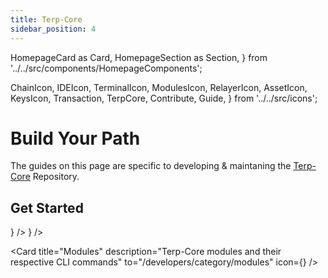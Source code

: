 ---
title: Terp-Core
sidebar_position: 4
---

  HomepageCard as Card,
  HomepageSection as Section,
} from '../../src/components/HomepageComponents';

  ChainIcon,
  IDEIcon,
  TerminalIcon,
  ModulesIcon,
  RelayerIcon,
  AssetIcon,
  KeysIcon,
  Transaction,
  TerpCore,
  Contribute,
  Guide,
} from '../../src/icons';

# Build Your Path

The guides on this page are specific to developing & maintaning the [Terp-Core](https://github.com/terpnetwork/terp-core) Repository.


 ## Get Started
   <Section title="Developers" id="web-sdks" hasSubSections >

   <Section>
  <Card
    title="Expand Terp-Core Features"
    description="Getting started with building and testing Terp-Core codebase"
    to="/developers/getting-started/contributing"
    icon={<TerpCore />}
  />
  <Card
    title="IDE Setup"
    description="Recommended IDE setup for developing on Terp-Core in Go"
    to="/developers/getting-started/ide-setup"
    icon={<IDEIcon />}
  />

  <Card
    title="Modules"
    description="Terp-Core modules and their respective CLI commands"
    to="/developers/category/modules"
    icon={<ModulesIcon />}
  />

  </Section>

  </Section>

  